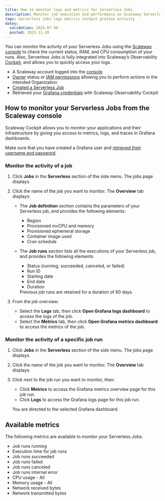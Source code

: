 ```yaml
---
title: How to monitor logs and metrics for Serverless Jobs
description: Monitor job execution and performance on Scaleway Serverless.
tags: serverless jobs logs metrics cockpit grafana activity
dates:
  validation: 2025-07-30
  posted: 2023-11-20
---
```



You can monitor the activity of your Serverless Jobs using the [Scaleway console](https://console.scaleway.com) to check the current status, RAM, and CPU consumption of your runs. Also, Serverless Jobs is fully integrated into Scaleway’s Observability [Cockpit](/cockpit/quickstart/), and allows you to quickly access your logs.

<Requirements />

- A Scaleway account logged into the [console](https://console.scaleway.com)
- [Owner](/iam/concepts/#owner) status or [IAM permissions](/iam/concepts/#permission) allowing you to perform actions in the intended Organization
- [Created a Serverless Job](/serverless-jobs/how-to/create-job/)
- Retrieved your [Grafana credentials](/cockpit/how-to/retrieve-grafana-credentials/) with Scaleway Observability Cockpit

## How to monitor your Serverless Jobs from the Scaleway console

Scaleway Cockpit allows you to monitor your applications and their infrastructure by giving you access to metrics, logs, and traces in Grafana dashboards.

Make sure that you have created a Grafana user and [retrieved their username and password](/cockpit/how-to/retrieve-grafana-credentials/).

### Monitor the activity of a job

1. Click **Jobs** in the **Serverless** section of the side menu. The jobs page displays.

2. Click the name of the job you want to monitor. The **Overview** tab displays:
    - The **Job definition** section contains the parameters of your Serverless job, and provides the following elements:
      - Region
      - Provisioned mvCPU and memory
      - Provisioned ephemeral storage
      - Container image used
      - Cron schedule
    - The **Job runs** section lists all the executions of your Serverless job, and provides the following elements:
      - Status (running, succeeded, canceled, or failed)
      - Run ID
      - Starting date
      - End date
      - Duration

      <Message type="note">
      Previous job runs are retained for a duration of 60 days.
      </Message>

3. From the job overview:
    - Select the **Logs** tab, then click **Open Grafana logs dashboard** to access the logs of the job.
    - Select the **Metrics** tab, then click **Open Grafana metrics dashboard** to access the metrics of the job.

### Monitor the activity of a specific job run

1. Click **Jobs** in the **Serverless** section of the side menu. The jobs page displays.

2. Click the name of the job you want to monitor. The **Overview** tab displays.

3. Click <Icon name="more" /> next to the job run you want to monitor, then:

    - Click **Metrics** to access the Grafana metrics overview  page for this job run.
    - Click **Logs** to access the Grafana logs page for this job run.

    You are directed to the selected Grafana dashboard.

## Available metrics

The following metrics are available to monitor your Serverless Jobs:

- Job runs running
- Execution time for job runs
- Job runs succeeded
- Job runs failed
- Job runs canceled
- Job runs internal error
- CPU usage - All
- Memory usage - All
- Network received bytes
- Network transmitted bytes
